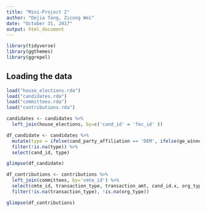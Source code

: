 ```yaml
---
title: "Mini-Project 2"
author: "Dejia Tang, Zicong Wei"
date: "October 31, 2017"
output: html_document
---
```


```r
library(tidyverse)
library(ggthemes)
library(ggrepel)
```

## Loading the data

```r
load("house_elections.rda")
load("candidates.rda")
load("committees.rda")
load("contributions.rda")

candidates <- candidates %>%
  left_join(house_elections, by=c('cand_id' = 'fec_id' ))

df_candidate <- candidates %>%
  mutate(type = ifelse(cand_party_affiliation == 'DEM', ifelse(ge_winner == 'W', 'dem_w', 'dem_nw'),ifelse(ge_winner == 'W', 'rep_w', 'rep_nw'))) %>%
  filter(!is.na(type)) %>%
  select(cand_id, type)

glimpse(df_candidate)

df_contributions <- contributions %>%
  left_join(committees, by='cmte_id') %>%
  select(cmte_id, transaction_type, transaction_amt, cand_id.x, org_type) %>%
  filter(!is.na(transaction_type), !is.na(org_type))

glimpse(df_contributions)
```
